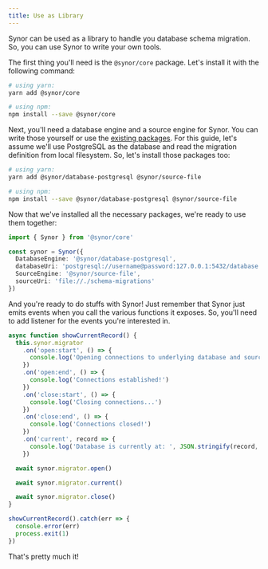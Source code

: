 ```yaml
---
title: Use as Library
---
```


Synor can be used as a library to handle you database schema migration. So, you can use Synor to write your own tools.

The first thing you'll need is the `@synor/core` package. Let's install it with the following command:

```sh
# using yarn:
yarn add @synor/core

# using npm:
npm install --save @synor/core
```

Next, you'll need a database engine and a source engine for Synor. You can write those yourself or use the [existing packages](https://www.npmjs.com/search?q=synor). For this guide, let's assume we'll use PostgreSQL as the database and read the migration definition from local filesystem. So, let's install those packages too:

```sh
# using yarn:
yarn add @synor/database-postgresql @synor/source-file

# using npm:
npm install --save @synor/database-postgresql @synor/source-file
```

Now that we've installed all the necessary packages, we're ready to use them together:

```ts
import { Synor } from '@synor/core'

const synor = Synor({
  DatabaseEngine: '@synor/database-postgresql',
  databaseUri: 'postgresql://username@password:127.0.0.1:5432/database',
  SourceEngine: '@synor/source-file',
  sourceUri: 'file://./schema-migrations'
})
```

And you're ready to do stuffs with Synor! Just remember that Synor just emits events when you call the various functions it exposes. So, you'll need to add listener for the events you're interested in.

```ts
async function showCurrentRecord() {
  this.synor.migrator
    .on('open:start', () => {
      console.log('Opening connections to underlying database and source...')
    })
    .on('open:end', () => {
      console.log('Connections established!')
    })
    .on('close:start', () => {
      console.log('Closing connections...')
    })
    .on('close:end', () => {
      console.log('Connections closed!')
    })
    .on('current', record => {
      console.log('Database is currently at: ', JSON.stringify(record, null, 2))
    })

  await synor.migrator.open()

  await synor.migrator.current()

  await synor.migrator.close()
}

showCurrentRecord().catch(err => {
  console.error(err)
  process.exit(1)
})
```

That's pretty much it!
